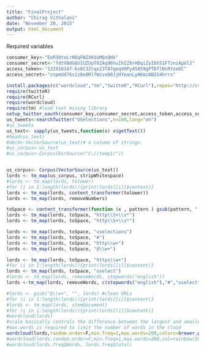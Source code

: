 ```yaml
---
title: "FinalProject"
author: "Chirag Vithalani"
date: "November 28, 2015"
output: html_document
---
```


Required variables

```r
consumer_key<-"EeR30toLrNOqFWZXKdaMQsQHk"
consumer_secret<-"fdtVBdG6hIUZUpT8ZAq96huIhIZ8rHDqiZyIbhS1FTzniApUl2"
access_token<-"132916347-bs6C3Zrqx23TA7geqVOPy45859gPTDflNnRYzeUC"
access_secret<-"cnpmUd76s1z8e8RlfWzvoD0JjHYeanLyH6mzAB2G4hrrs"

install.packages(c("wordcloud","tm","twitteR","RCurl"),repos="http://cran.r-project.org")
require(twitteR)
require(RCurl)
require(wordcloud)
require(tm) #load text mining library
setup_twitter_oauth(consumer_key,consumer_secret,access_token,access_secret)
us_tweets<-searchTwitter("USelections",n=100,lang="en")
#us_tweets
us_text<- sapply(us_tweets,function(x) x$getText())
#head(us_text)
#abcd<-VectorSource(us_text)# a column of strings.
#us_corpus<-us_text
#us_corpus<-Corpus(DirSource("C://temp1/"))


us_corpus<- Corpus(VectorSource(us_text))
lords <- tm_map(us_corpus, stripWhitespace)
#lords <- tm_map(lords, tolower)
#for (i in 1:length(lords)){print(lords[[i]]$content)}
lords <- tm_map(lords, content_transformer(tolower))
lords <- tm_map(lords, removeNumbers)

toSpace <- content_transformer(function (x , pattern ) gsub(pattern, " ", x))
lords <- tm_map(lords, toSpace, "http\\S+\\s*")
lords <- tm_map(lords, toSpace, "http\\S+\\s*")

lords <- tm_map(lords, toSpace, "uselections")
lords <- tm_map(lords, toSpace, "#")
lords <- tm_map(lords, toSpace, "http\\w+")
lords <- tm_map(lords, toSpace, "@\\w+")

lords <- tm_map(lords, toSpace, "https\\w+")
#for (i in 1:length(lords)){print(lords[[i]]$content)}
lords <- tm_map(lords, toSpace, "uselect")
#lords <- tm_map(lords, removeWords, stopwords("english"))
lords <-tm_map(lords, removeWords, c(stopwords("english"),"#","uselect","uselection","obama","donaldtrump","trump","carson","donald","#uselect","uselections","elections","uselections  ","white","house"))

#lords <- gsub("@\\w+", "", lords) #clean URLs
#for (i in 1:length(lords)){print(lords[[i]]$content)}
#lords <- tm_map(lords, stemDocument)
#for (i in 1:length(lords)){print(lords[[i]]$content)}
#wordcloud(lords)
#scale basically controls the difference between the largest and smallest font
#max.words is required to limit the number of words in the cloud
wordcloud(lords,random.order=F,min.freq=1,max.words=200,colors=brewer.pal(8, "Dark2"))
#wordcloud(lords,random.order=F,min.freq=1,max.words=200,col=rainbow(50))
#wordcloud(lords.freq$Words, lords.freq$total)

```


